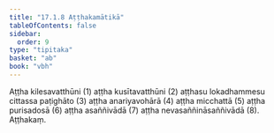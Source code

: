 ```yaml
---
title: "17.1.8 Aṭṭhakamātikā"
tableOfContents: false
sidebar:
  order: 9
type: "tipitaka"
basket: "ab"
book: "vbh"
---
```



<DynamicBreadcrumb />

<Division number="839" book="vbh" bookNo="30" page="362">

<Paragraph number="2622" book="vbh">
Aṭṭha kilesavatthūni (1) aṭṭha kusītavatthūni (2) aṭṭhasu lokadhammesu cittassa paṭighāto (3) aṭṭha anariyavohārā (4) aṭṭha micchattā (5) aṭṭha purisadosā (6) aṭṭha asaññivādā (7) aṭṭha nevasaññināsaññivādā (8).

</Paragraph>
</Division>

<Paragraph number="2623" type="center" book="vbh">
Aṭṭhakaṃ.
</Paragraph>